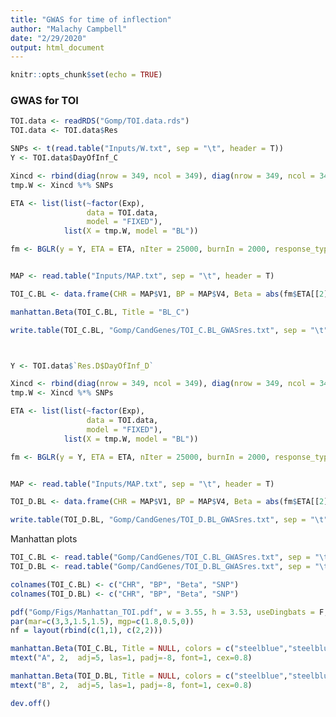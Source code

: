 ```yaml
---
title: "GWAS for time of inflection"
author: "Malachy Campbell"
date: "2/29/2020"
output: html_document
---
```


```r
knitr::opts_chunk$set(echo = TRUE)
```

### GWAS for TOI

```r
TOI.data <- readRDS("Gomp/TOI.data.rds")
TOI.data <- TOI.data$Res

SNPs <- t(read.table("Inputs/W.txt", sep = "\t", header = T))
Y <- TOI.data$DayOfInf_C

Xincd <- rbind(diag(nrow = 349, ncol = 349), diag(nrow = 349, ncol = 349), diag(nrow = 349, ncol = 349))
tmp.W <- Xincd %*% SNPs

ETA <- list(list(~factor(Exp), 
                 data = TOI.data, 
                 model = "FIXED"),
            list(X = tmp.W, model = "BL"))

fm <- BGLR(y = Y, ETA = ETA, nIter = 25000, burnIn = 2000, response_type = "ordinal")


MAP <- read.table("Inputs/MAP.txt", sep = "\t", header = T)

TOI_C.BL <- data.frame(CHR = MAP$V1, BP = MAP$V4, Beta = abs(fm$ETA[[2]]$b), SNP = MAP$V2)

manhattan.Beta(TOI_C.BL, Title = "BL_C")

write.table(TOI_C.BL, "Gomp/CandGenes/TOI_C.BL_GWASres.txt", sep = "\t", quote = F, col.names = F, row.names = F)



Y <- TOI.data$`Res.D$DayOfInf_D`

Xincd <- rbind(diag(nrow = 349, ncol = 349), diag(nrow = 349, ncol = 349), diag(nrow = 349, ncol = 349))
tmp.W <- Xincd %*% SNPs

ETA <- list(list(~factor(Exp), 
                 data = TOI.data, 
                 model = "FIXED"),
            list(X = tmp.W, model = "BL"))

fm <- BGLR(y = Y, ETA = ETA, nIter = 25000, burnIn = 2000, response_type = "ordinal")


MAP <- read.table("Inputs/MAP.txt", sep = "\t", header = T)

TOI_D.BL <- data.frame(CHR = MAP$V1, BP = MAP$V4, Beta = abs(fm$ETA[[2]]$b), SNP = MAP$V2)

write.table(TOI_D.BL, "Gomp/CandGenes/TOI_D.BL_GWASres.txt", sep = "\t", quote = F, col.names = F, row.names = F)
```


Manhattan plots
```r
TOI_C.BL <- read.table("Gomp/CandGenes/TOI_C.BL_GWASres.txt", sep = "\t", header=F)
TOI_D.BL <- read.table("Gomp/CandGenes/TOI_D.BL_GWASres.txt", sep = "\t", header=F)

colnames(TOI_C.BL) <- c("CHR", "BP", "Beta", "SNP")
colnames(TOI_D.BL) <- c("CHR", "BP", "Beta", "SNP")

pdf("Gomp/Figs/Manhattan_TOI.pdf", w = 3.55, h = 3.53, useDingbats = F, pointsize = 10)
par(mar=c(3,3,1.5,1.5), mgp=c(1.8,0.5,0))
nf = layout(rbind(c(1,1), c(2,2)))

manhattan.Beta(TOI_C.BL, Title = NULL, colors = c("steelblue","steelblue1"), xaxis.cex = 0.65, yaxis.cex = 0.65)
mtext("A", 2,  adj=5, las=1, padj=-8, font=1, cex=0.8)

manhattan.Beta(TOI_D.BL, Title = NULL, colors = c("steelblue","steelblue1"), xaxis.cex = 0.65, yaxis.cex = 0.65)
mtext("B", 2,  adj=5, las=1, padj=-8, font=1, cex=0.8)

dev.off()
```